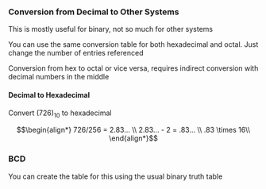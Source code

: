 ### Conversion from Decimal to Other Systems

This is mostly useful for binary, not so much for other systems

You can use the same conversion table for both hexadecimal and octal. Just change the number of entries referenced

Conversion from hex to octal or vice versa, requires indirect conversion with decimal numbers in the middle

#### Decimal to Hexadecimal

Convert $( 726 )_{10}$ to hexadecimal

$$\begin{align*}
726/256 = 2.83... \\
2.83... - 2 = .83... \\
.83 \times 16\\
\end{align*}$$

### BCD

You can create the table for this using the usual binary truth table
